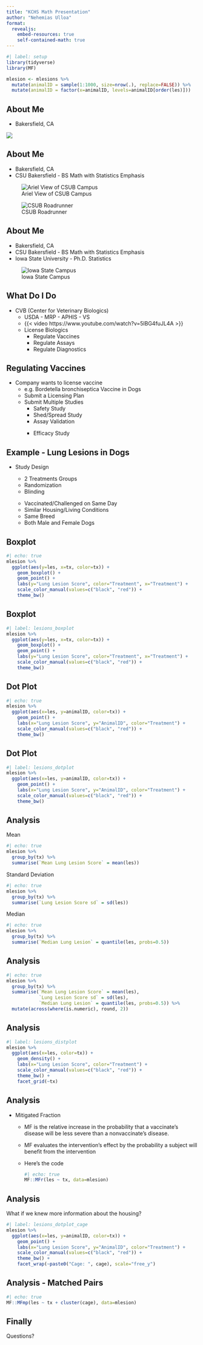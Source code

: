 ```yaml
---
title: "KCHS Math Presentation"
author: "Nehemias Ulloa"
format: 
  revealjs:
    embed-resources: true
    self-contained-math: true
---
```


```r
#| label: setup
library(tidyverse)
library(MF)

mlesion <- mlesions %>%
  mutate(animalID = sample(1:1000, size=nrow(.), replace=FALSE)) %>%
  mutate(animalID = factor(x=animalID, levels=animalID[order(les)]))
```



## About Me

+ Bakersfield, CA

![ ](Figures/Bakersfield_Map.jpg)


## About Me

+ Bakersfield, CA
+ CSU Bakersfield - BS Math with Statistics Emphasis

::: {layout-ncol=2}
![Ariel View of CSUB Campus](Figures/CSUB.jpg)

![CSUB Roadrunner](Figures/Roadrunner.jpg)
:::


## About Me

+ Bakersfield, CA
+ CSU Bakersfield - BS Math with Statistics Emphasis
+ Iowa State University - Ph.D. Statistics

![Iowa State Campus](Figures/ISU.jpg)


## What Do I Do

::: {.incremental}
* CVB (Center for Veterinary Biologics)
  + USDA - MRP - APHIS - VS
  + {{< video https://www.youtube.com/watch?v=5lBG4fuJL4A >}}
  + License Biologics
    - Regulate Vaccines
    - Regulate Assays
    - Regulate Diagnostics
:::


## Regulating Vaccines

::: {.incremental}
* Company wants to license vaccine
  + e.g. Bordetella bronchiseptica Vaccine in Dogs
  + Submit a Licensing Plan
  + Submit Multiple Studies
    - Safety Study
    - Shed/Spread Study
    - Assay Validation
    
    ::: {.fragment .highlight-red}
    - Efficacy Study
    :::
:::



## Example - Lung Lesions in Dogs

::: {.incremental}
* Study Design

  ::::{layout-ncol=2}
  
  + 2 Treatments Groups
  + Randomization
  + Blinding
  
  :::{#col2}
  
  + Vaccinated/Challenged on Same Day
  + Similar Housing/Living Conditions
  + Same Breed
  + Both Male and Female Dogs
  
  :::
  
  ::::
  
:::

## Boxplot

```r
#| echo: true
mlesion %>%
  ggplot(aes(y=les, x=tx, color=tx)) +
    geom_boxplot() + 
    geom_point() +
    labs(y="Lung Lesion Score", color="Treatment", x="Treatment") + 
    scale_color_manual(values=c("black", "red")) +
    theme_bw()
```

## Boxplot

```r
#| label: lesions_boxplot
mlesion %>%
  ggplot(aes(y=les, x=tx, color=tx)) +
    geom_boxplot() + 
    geom_point() +
    labs(y="Lung Lesion Score", color="Treatment", x="Treatment") + 
    scale_color_manual(values=c("black", "red")) +
    theme_bw()
```


## Dot Plot

```r
#| echo: true
mlesion %>%
  ggplot(aes(x=les, y=animalID, color=tx)) +
    geom_point() + 
    labs(x="Lung Lesion Score", y="AnimalID", color="Treatment") + 
    scale_color_manual(values=c("black", "red")) +
    theme_bw()
```

## Dot Plot

```r
#| label: lesions_dotplot
mlesion %>%
  ggplot(aes(x=les, y=animalID, color=tx)) +
    geom_point() + 
    labs(x="Lung Lesion Score", y="AnimalID", color="Treatment") + 
    scale_color_manual(values=c("black", "red")) +
    theme_bw()
```


## Analysis

::: {.r-stack}
::: {.fragment .fade-in-then-out}
Mean

```r
#| echo: true
mlesion %>%
  group_by(tx) %>%
  summarise(`Mean Lung Lesion Score` = mean(les))
```
:::

::: {.fragment .fade-in-then-out}
Standard Deviation
  
```r
#| echo: true
mlesion %>%
  group_by(tx) %>%
  summarise(`Lung Lesion Score sd` = sd(les))
```
:::

::: {.fragment .fade-in-then-out}
Median
  
```r
#| echo: true
mlesion %>%
  group_by(tx) %>%
  summarise(`Median Lung Lesion` = quantile(les, probs=0.5))
```
:::
:::



## Analysis

```r
#| echo: true
mlesion %>%
  group_by(tx) %>%
  summarise(`Mean Lung Lesion Score` = mean(les),
            `Lung Lesion Score sd` = sd(les),
            `Median Lung Lesion` = quantile(les, probs=0.5)) %>%
  mutate(across(where(is.numeric), round, 2))
```


## Analysis

```r
#| label: lesions_distplot
mlesion %>%
  ggplot(aes(x=les, color=tx)) +
    geom_density() + 
    labs(x="Lung Lesion Score", color="Treatment") + 
    scale_color_manual(values=c("black", "red")) +
    theme_bw() +
    facet_grid(~tx)
```


## Analysis

::: {.incremental}

* Mitigated Fraction
  + MF is the relative increase in the probability that a vaccinate’s disease will be less severe than a nonvaccinate’s disease.
  + MF evaluates the intervention’s effect by the probability a subject will benefit from the intervention
  + Here's the code
  
    ```r
    #| echo: true
    MF::MFr(les ~ tx, data=mlesion)
    ```
  
:::




## Analysis

What if we knew more information about the housing?

::: {.fragment .fade-in}
```r
#| label: lesions_dotplot_cage
mlesion %>%
  ggplot(aes(x=les, y=animalID, color=tx)) +
    geom_point() + 
    labs(x="Lung Lesion Score", y="AnimalID", color="Treatment") + 
    scale_color_manual(values=c("black", "red")) +
    theme_bw() +
    facet_wrap(~paste0("Cage: ", cage), scale="free_y")
```
:::


## Analysis - Matched Pairs

```r
#| echo: true
MF::MFmp(les ~ tx + cluster(cage), data=mlesion)
```

## Finally

Questions?
